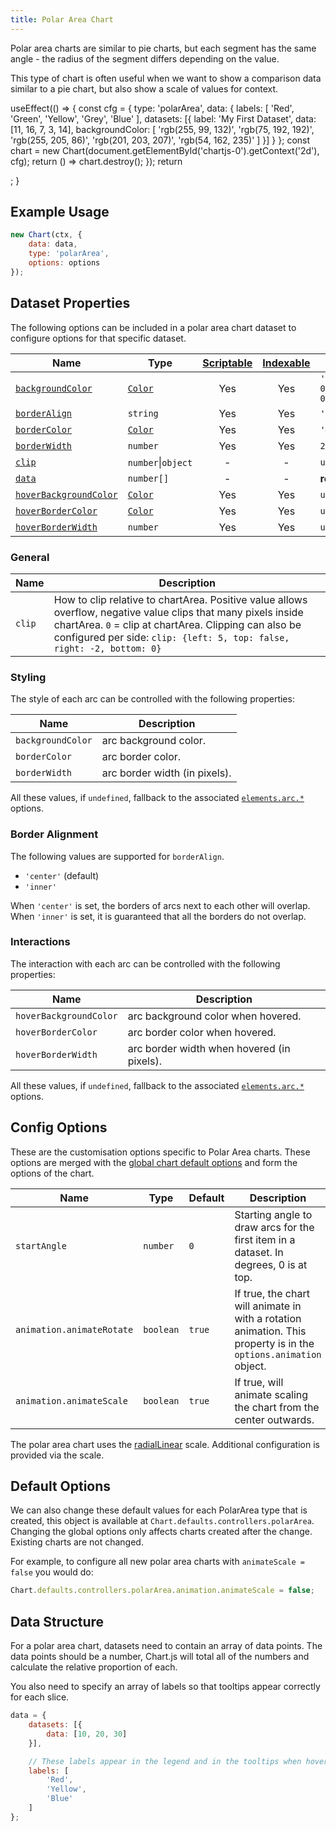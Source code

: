 ```yaml
---
title: Polar Area Chart
---
```


Polar area charts are similar to pie charts, but each segment has the same angle - the radius of the segment differs depending on the value.

This type of chart is often useful when we want to show a comparison data similar to a pie chart, but also show a scale of values for context.


  useEffect(() => {
    const cfg = {
      type: 'polarArea',
      data: {
        labels: [
          'Red',
          'Green',
          'Yellow',
          'Grey',
          'Blue'
        ],
        datasets: [{
          label: 'My First Dataset',
          data: [11, 16, 7, 3, 14],
          backgroundColor: [
            'rgb(255, 99, 132)',
            'rgb(75, 192, 192)',
            'rgb(255, 205, 86)',
            'rgb(201, 203, 207)',
            'rgb(54, 162, 235)'
          ]
        }]
      }
    };
    const chart = new Chart(document.getElementById('chartjs-0').getContext('2d'), cfg);
    return () => chart.destroy();
  });
  return <div className="chartjs-wrapper"><canvas id="chartjs-0" className="chartjs"></canvas></div>;
}

<ExampleChart/>

## Example Usage

```javascript
new Chart(ctx, {
    data: data,
    type: 'polarArea',
    options: options
});
```

## Dataset Properties

The following options can be included in a polar area chart dataset to configure options for that specific dataset.

| Name | Type | [Scriptable](../general/options.md#scriptable-options) | [Indexable](../general/options.md#indexable-options) | Default
| ---- | ---- | :----: | :----: | ----
| [`backgroundColor`](#styling) | [`Color`](../general/colors.md) | Yes | Yes | `'rgba(0, 0, 0, 0.1)'`
| [`borderAlign`](#border-alignment) | `string` | Yes | Yes | `'center'`
| [`borderColor`](#styling) | [`Color`](../general/colors.md) | Yes | Yes | `'#fff'`
| [`borderWidth`](#styling) | `number` | Yes | Yes | `2`
| [`clip`](#general) | `number`\|`object` | - | - | `undefined`
| [`data`](#data-structure) | `number[]` | - | - | **required**
| [`hoverBackgroundColor`](#interations) | [`Color`](../general/colors.md) | Yes | Yes | `undefined`
| [`hoverBorderColor`](#interactions) | [`Color`](../general/colors.md) | Yes | Yes | `undefined`
| [`hoverBorderWidth`](#interactions) | `number` | Yes | Yes | `undefined`

### General

| Name | Description
| ---- | ----
| `clip` | How to clip relative to chartArea. Positive value allows overflow, negative value clips that many pixels inside chartArea. `0` = clip at chartArea. Clipping can also be configured per side: `clip: {left: 5, top: false, right: -2, bottom: 0}`

### Styling

The style of each arc can be controlled with the following properties:

| Name | Description
| ---- | ----
| `backgroundColor` | arc background color.
| `borderColor` | arc border color.
| `borderWidth` | arc border width (in pixels).

All these values, if `undefined`, fallback to the associated [`elements.arc.*`](../configuration/elements.md#arc-configuration) options.

### Border Alignment

The following values are supported for `borderAlign`.

* `'center'` (default)
* `'inner'`

When `'center'` is set, the borders of arcs next to each other will overlap. When `'inner'` is set, it is guaranteed that all the borders do not overlap.

### Interactions

The interaction with each arc can be controlled with the following properties:

| Name | Description
| ---- | -----------
| `hoverBackgroundColor` | arc background color when hovered.
| `hoverBorderColor` | arc border color when hovered.
| `hoverBorderWidth` | arc border width when hovered (in pixels).

All these values, if `undefined`, fallback to the associated [`elements.arc.*`](../configuration/elements.md#arc-configuration) options.

## Config Options

These are the customisation options specific to Polar Area charts. These options are merged with the [global chart default options](#default-options) and form the options of the chart.

| Name | Type | Default | Description
| ---- | ---- | ------- | -----------
| `startAngle` | `number` | `0` | Starting angle to draw arcs for the first item in a dataset. In degrees, 0 is at top.
| `animation.animateRotate` | `boolean` | `true` | If true, the chart will animate in with a rotation animation. This property is in the `options.animation` object.
| `animation.animateScale` | `boolean` | `true` | If true, will animate scaling the chart from the center outwards.

The polar area chart uses the [radialLinear](../axes/radial/linear.mdx) scale. Additional configuration is provided via the scale.

## Default Options

We can also change these default values for each PolarArea type that is created, this object is available at `Chart.defaults.controllers.polarArea`. Changing the global options only affects charts created after the change. Existing charts are not changed.

For example, to configure all new polar area charts with `animateScale = false` you would do:

```javascript
Chart.defaults.controllers.polarArea.animation.animateScale = false;
```

## Data Structure

For a polar area chart, datasets need to contain an array of data points. The data points should be a number, Chart.js will total all of the numbers and calculate the relative proportion of each.

You also need to specify an array of labels so that tooltips appear correctly for each slice.

```javascript
data = {
    datasets: [{
        data: [10, 20, 30]
    }],

    // These labels appear in the legend and in the tooltips when hovering different arcs
    labels: [
        'Red',
        'Yellow',
        'Blue'
    ]
};
```
